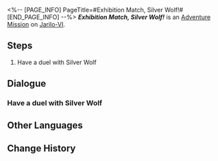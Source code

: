 <%-- [PAGE_INFO]
PageTitle=#Exhibition Match, Silver Wolf!#
[END_PAGE_INFO] --%>
{{Stub|Dialogue.}}
{{Mission Infobox
|id            = 8014147
|title         = 
|image         = <!--Mission Exhibition Match, Silver Wolf!.png-->
|type          = Adventure
|event_name    = 
|chapter       = 
|requirements  = 
|summary       = <!--official mission summary from Fate's Atlas-->
|characters    = Trailblazer; Venue Broadcast
|startLocation = [[Jarilo-VI]] - [[Old Weapon Testing Ground]]
|world         = Jarilo-VI
|area          = Old Weapon Testing Ground
|prev          = 
|next          = 
|exp           = 
|credits       = 
|stellarJade   = 
|other         = 
}}
'''''Exhibition Match, Silver Wolf!''''' is an [[Adventure Mission]] on [[Jarilo-VI]].

==Steps==
# Have a duel with Silver Wolf

<!--
==Gameplay Notes==

--><!--
==Trial Character==

-->
==Dialogue==
{{Stub Dialogue}}
===Have a duel with Silver Wolf===
{{Mission Description|type=adventure|location=Old Weapon Testing Ground|The core gameplay loop behind Aetherium Wars is "dueling." Challenge different players and show your true strength!}}
{{Dialogue Start}}
:{{tx}}
{{Dialogue End}}

==Other Languages==
{{Other Languages
|en   = Exhibition Match, Silver Wolf!
|zhs  = 表演赛！银狼
|zht  = 表演賽！銀狼
|ja   = エキシビションマッチ！銀狼
|ko   = 시범 경기! 은랑
|es   = Encuentro de exhibición: Silver Wolf
|fr   = Rencontre amicale&nbsp;: Louve d'argent&nbsp;!
|ru   = Показательный матч! Серебряный Волк!
|th   = แมตช์กระชับมิตร! Silver Wolf
|vi   = Giải Biểu Diễn! Sói Bạc
|de   = Schaukampf, Silberwolf!
|id   = Pertandingan Ekshibisi, Silver Wolf!
|pt   = Batalha de Exibição, Loba Prateada!
}}

==Change History==
{{Change History|1.4}}

